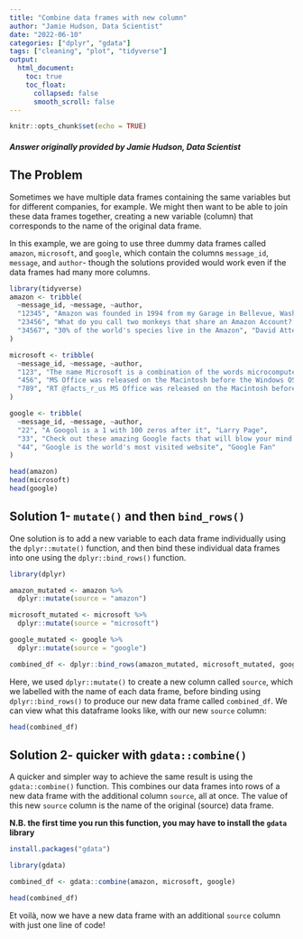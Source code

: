 ```yaml
---
title: "Combine data frames with new column"
author: "Jamie Hudson, Data Scientist"
date: "2022-06-10"
categories: ["dplyr", "gdata"]
tags: ["cleaning", "plot", "tidyverse"]
output:
  html_document:
    toc: true
    toc_float:
      collapsed: false
      smooth_scroll: false
---
```


```r
knitr::opts_chunk$set(echo = TRUE)
```

#### *Answer originally provided by Jamie Hudson, Data Scientist*

## The Problem

Sometimes we have multiple data frames containing the same variables but for different companies, for example. We might then want to be able to join these data frames together, creating a new variable (column) that corresponds to the name of the original data frame.

In this example, we are going to use three dummy data frames called `amazon`, `microsoft`, and `google`, which contain the columns `message_id`, `message`, and `author`- though the solutions provided would work even if the data frames had many more columns.

```r
library(tidyverse)
amazon <- tribble(
  ~message_id, ~message, ~author,
  "12345", "Amazon was founded in 1994 from my Garage in Bellevue, Washing", "Jeff Bezos",
  "23456", "What do you call two monkeys that share an Amazon Account? Prime mates", "Tom Smith",
  "34567", "30% of the world's species live in the Amazon", "David Attenborough"
)

microsoft <- tribble(
  ~message_id, ~message, ~author,
  "123", "The name Microsoft is a combination of the words microcomputer and software", "Mike O'Soft",
  "456", "MS Office was released on the Macintosh before the Windows OS", "@facts_r_us",
  "789", "RT @facts_r_us MS Office was released on the Macintosh before the Windows OS", "@retweet_bot"
)

google <- tribble(
  ~message_id, ~message, ~author,
  "22", "A Googol is a 1 with 100 zeros after it", "Larry Page",
  "33", "Check out these amazing Google facts that will blow your mind bit.ly", "Elgoog",
  "44", "Google is the world's most visited website", "Google Fan"
)
```

```r
head(amazon)
head(microsoft)
head(google)
```

## Solution 1- `mutate()` and then `bind_rows()`

One solution is to add a new variable to each data frame individually using the `dplyr::mutate()` function, and then bind these individual data frames into one using the `dplyr::bind_rows()` function.

```r
library(dplyr)

amazon_mutated <- amazon %>% 
  dplyr::mutate(source = "amazon")

microsoft_mutated <- microsoft %>% 
  dplyr::mutate(source = "microsoft")

google_mutated <- google %>% 
  dplyr::mutate(source = "google")

combined_df <- dplyr::bind_rows(amazon_mutated, microsoft_mutated, google_mutated)
```

Here, we used `dplyr::mutate()` to create a new column called `source`, which we labelled with the name of each data frame, before binding using `dplyr::bind_rows()` to produce our new data frame called `combined_df`. We can view what this dataframe looks like, with our new `source` column:

```r
head(combined_df)
```

## Solution 2- quicker with `gdata::combine()`

A quicker and simpler way to achieve the same result is using the `gdata::combine()` function. This combines our data frames into rows of a new data frame with the additional column `source`, all at once. The value of this new `source` column is the name of the original (source) data frame. 

**N.B. the first time you run this function, you may have to install the `gdata` library**

```r
install.packages("gdata")
```


```r
library(gdata)

combined_df <- gdata::combine(amazon, microsoft, google)

head(combined_df)
```

Et voilà, now we have a new data frame with an additional `source` column with just one line of code! 

